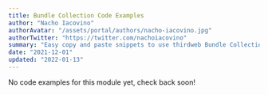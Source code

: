 ```yaml
---
title: Bundle Collection Code Examples
author: "Nacho Iacovino"
authorAvatar: "/assets/portal/authors/nacho-iacovino.jpg"
authorTwitter: "https://twitter.com/nachoiacovino"
summary: "Easy copy and paste snippets to use thirdweb Bundle Collection module"
date: "2021-12-01"
updated: "2022-01-13"
---
```


No code examples for this module yet, check back soon!

<MdxNavigation>
  <MdxNavigationItem
    href="/portal/learn/code-examples/nft-collection"
    title="NFT Collection"
  />
  <MdxNavigationItem
    href="/portal/learn/code-examples/nft-drop"
    title="NFT Drop"
    next
  />
</MdxNavigation>
